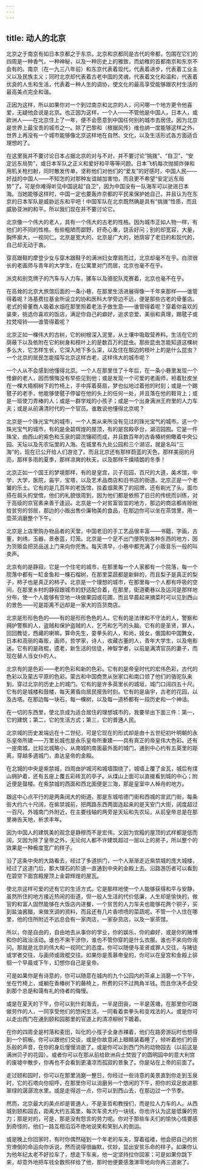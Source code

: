 ```yaml
---
---
---
```

title: 动人的北京
---




北京之于南京有如日本京都之于东京。北京和京都同是古代的帝都，包围在它们的四周是一种香气，一种神秘，以及一种历史上的雅致，而幼稚的首都南京和东京不会有的。南京（在一九三八年前）和东京代表着现代，代表着进步，代表着工业主义以及民族主义；同时北京却代表着古老中国的灵魂，代表着文化和温和，代表着优良的人生和生活，代表着一种人生的调协，使文化的最高享受能够跟农村生活的最高美点完全和谐。

正因为这样，所以如果你对一个到过南京和北京的人，问问哪一个地方更令他喜爱，无疑他会说是北京。也正因为这样，一个人——不管他是中国人，日本人，或欧洲人——在北京住上了一年，便不会愿意到中国任何别的城市去居住。因为北京是世界上最宝贵的城市之一。除了巴黎和（根据风传）维也纳一度能够这样之外，世界上再没有一个城市能够像北京这样地在自然、文化，以及生活形式各方面适合理想的了。

在这里我并不要讨论日本占据北京的对与不对，并不要讨论“挑拨”、“自卫”、“安定远东局势”，或日本军队之正义和爱好和平等等问题。日本飞机每次抛掷炸弹和用机关枪扫射，同时散发传单，坚称他们对他们的“爱友”的好感时，中国人民——好战的中国人——不知怎的对那种友谊越加害怕，而且更不希望“安定远东局势”了。可是你难得听见中国说起“自卫”，因为中国没有一队海军可以驶进日本海。当她能够这样时，中国一定也要轰炸京都的平民来保护她自己，并且认为在东京的日本军队是威胁远东和平吧！中国军队在北京既然确是具有“挑拨”性质，而且威胁亚洲的和平。所以我们现在并不要讨论它。

北京像一个伟大的老人，具有一个伟大的古老的性格。因为城市正如人物一样，有他们的不同的性格。有些粗陋而鄙野，好奇心重，饶舌好问；别的却宽容，大量，胸怀廓大，一视同仁。北京是宽大的，北京是广大的，她荫容了老旧的和现代的，自己却无动于衷。

穿高跟鞋的摩登少女与穿木跟鞋子的满洲妇女摩肩而过，北京却毫不在乎。白须很长的老画师与青年的大学生，在公寓里对门而居，北京也毫不在乎。

派克和别克牌子的汽车与人力车，骡车以及骆驼队竞赛着，北京也毫不在乎。

在高耸的北京大旅馆后面的一条小巷，在那里生活进展得像一千年来那样——谁管得着呢？洛基费拉基金所设立的协和医科大学旁边不远，便是那些古老的骨董店。老式的骨董商人吸着水烟在那里照着老法子做生意——谁管得着呢？穿着你喜欢的装束，挑选你喜欢的饭店，满足你自己的癖好，追求恋爱、美丽和真理，踢毽子或拉梵哑铃——谁管得着呢？

北京正如一棵伟大的古树，它的树根深入泥里，从土壤中吸取营养料。生活在它的荫蔽下以及依附在它的树身和枝叶上的是数百万的昆虫。那些昆虫怎能知道这棵树多么大，它怎样生长，它深入地下多么深，以及住在那边的枝叶上的是什么昆虫？一个北京的居民怎能描写北京这样古老，这样伟大的城市呢？

一个人从不会感到他懂得北京。一个人在那里住了十年后，在一条小巷里发现一个怪僻的老人，因而懊悔没有早些见到他；或是发现一个可爱的老画师，袒着肚皮坐在一棵大梧桐树下的竹椅上，手中挥着葵扇，梦也似地过着他的时刻；或是一个踢毽子的老手，他能够使毽子停留在他的头上的任何一处，并且落在他的鞋背上；或是一班使刀弄棒的人；或是一群学戏的小孩子；或是一个出身满洲王府里的人力车夫；或是从前满清时代的一个官员。谁敢说他懂得北京呢？

北京是一个珠光宝气的城市，一个人类从来所没有见过的珠光宝气的城市。这一个珠光宝气的城市，有的是金碧辉煌的屋顶，有的是宫殿亭台，湖沼园囿。它是一件珠宝，由西山的紫色和玉泉的碧流镶砌而成，并且数百年的古香椿树俯瞰着中央公园、天坛以及先农坛里的人海。在城里有九处公园和三个湖沼，就是名叫“三海”的，现在已公开给人们游览了。而且北京还有那样蔚蓝的天色，那样美丽的月亮，那样多雨的夏季，那样凉爽的秋天，以及那样干燥晴朗的冬季！

北京正如一个国王的梦境那样，有的是皇宫，贝子花园，百尺的大道，美术馆，中学，大学，医院，庙宇，宝塔，以及艺术品商店和旧书店的街道。北京正是一个老饕的乐土。它有的是几百年的老饭馆，挂着烟熏黑了的招牌，还有剃光了头，面巾搭在肩头的堂倌，他们的礼貌很周到，因为他们都是依照了旧日的传统而训练，对于高级的京官素来善于逢迎。北京是一个对贫富皆宜的地方，那边的商店都肯赊账给贫穷的邻居，那边的小贩出售价廉物美的食品，在那边你可以坐在茶馆里，用一壶茶消磨整个下午。

北京是上店里购办物品者的天堂，中国老旧的手工艺品很丰富——书籍，字画，古董，刺绣，玉器，景泰蓝，灯笼。北京是一个足不出门便购到各种东西的地方，因为货贩会把货品送上门来向你兜售。每天清早，小巷中都充满了小贩音乐一般的叫卖声。

北京有的是静寂。它是一个住宅的城市，在那里每一个人家都有一个院落，每一个院落中都有一缸金鱼和一棵石榴树，在那里菜蔬都是新鲜的，而且梨子是真正的梨子，柿子也是真正的柿子。北京是一个理想的城市，在那里每一个人都有呼吸的空间，在那里乡村的静寂跟城市的舒适配合着，在那里，街道衢巷以及运河是那样地分布，使一个人能够有空地一块做果园或花圃，而且早晨起来摘菜时可以见到西山的景色——可是距离不远却是一家大的百货商店。

北京是形形色色的——有的是形形色色的人。它有的是法律和不守法的人，警察和拥护警察的人，盗贼和保护盗贼的人，乞丐和乞丐的头脑。它有的是圣贤，罪人，回回教徒，西藏的喇嘛，算命先生，耍拳头的人，和尚，妓女，俄国和中国舞女，日本和高丽的毒贩，画师，哲学家，诗人，收藏古董的人，青年大学生，以及电影迷。它有的是政棍，遗老，新生活的信徒，神智学者，以前是满清官员的妻子，而现在替人当女仆的人。

北京有的是色彩——老的色彩和新的色彩。它有的是帝皇时代的宏伟色彩，古代的色彩以及蒙古平原的色彩。蒙古和中国商贾从张家口和南口领了他们的骆驼队来到，穿过北京的历史上的城门。它有的是许多英里长的城垣，城门口阔四五十尺。它有的是城楼和鼓楼，每天黄昏向居民报告时刻。它有的是庙宇，古老的花园，以及古塔。在那边每一块石，每一棵树，以及每一道桥都有一段历史和一个神话。

在一切的东西里，使北京成为适合居住的理想城市的，我要举出下面三件：第一，它的建筑；第二，它的生活方式；第三，它的普通人民。

北京城的历史发端远在十二世纪，可是它现在的形式却是由十五世纪初叶明朝的永乐皇帝所建——万里长城也是永乐皇帝所重建——具有真正的帝皇伟大色彩。还有一座南城，比较北城略小，从南城的南面最外面的城门，通到中心约有五英里的距离，穿越多道城门，直达皇帝的金殿。

在北城的中央是紫禁城，四周由护城河和城墙围绕了，城墙上覆了金瓦，城后有煤山拥护着，还有五座上覆五彩砖瓦的亭子。从煤山上面可以直接看到城的中心；附近便是鼓楼。在紫禁城的西面和西北面便是三海，那是皇室中人棹舟的地方。

跟这中心点平行的是两条阔大的街道，那是东城哈德门街和西城的宣武门街，每条街大约六十尺阔，在紫禁城前，把两路东西两面连起来的是天安门大街，阔度超过一百尺。外城南门外附近，在主要线轴的两旁是天坛和先农坛，从前皇帝总是在那里祷告天地，祈求丰年。

因为中国人的建筑美的观念是静穆而不是宏伟，又因为宫殿的屋顶的式样都是低而阔，又因为除了皇帝之外，无论何人都不许建筑超过一层以上的房子，所以整个的效果是一种极度宽广的样子。

沿了这条中央的大路看去，经过了多道拱门，一个人渐渐走近紫禁城的庞大城楼，经过了这道门后，那大理石的阶道一直通到中央的金殿上去。沿路游历者可以看到在碧空下面宫殿屋顶上金碧辉煌的屋瓦。

使北京这样可爱的还有它的生活方式。它是那样地使一个人能够获得和平与安静，虽然所住的地方接近热闹的街道，但一般人生活的代价低廉，人生却是愉快的，做官的和富人固然能够在大饭店内进餐，一个贫苦的人力车夫也能够花两个铜子，买到盐油酱醋，来做烹调的资料，而且还有几片香喷喷的菜蔬呢。不管一个人住在哪里，他的住所附近不远总会有一家肉店，一家杂货店，以及一家茶馆。

所以，你是自由的，自由地去从事你的学业，你的娱乐，你的癖好，或是你的赌博和你的政治活动。谁也不来干涉你，谁也不管你穿的是什么衣服。谁也不来向你询问。那就是北京的伟大和一视同仁的态度。你可以随便与圣贤或罪人交往，与赌徒或学者交往，与画师或政棍交往。如果你是羡慕帝皇的，你可以在皇宫和金殿上徘徊一个早晨或下午，幻想你自己是皇帝。

可是如果你是有诗意的，你可以随意在城内的九个公园内的茶桌上消磨一个下午，坐在竹椅上，或躺在香椿树下的藤椅上，所费的只不过两角半钱。而且你决不会受到那个总是和蔼有礼的侍者的侮慢。

或是在夏天的下午，你可以到什刹海去，一半是田亩，一半是莲塘，在那里你可跟做劳作的人，一同享受他们的悠闲生活，一同看着卖拳头和变戏法的人。或是你可以走出西门在通到颐和园那里的官道上的清凉柳树下踱着。

在你的四周全是村落和麦田，叫化的小孩子全身赤裸着，他们在路旁游玩时也想得到一个铜板。你可以跟他们交谈，或是你故意闭上眼睛装着睡了，倾听着他们的音乐般的声音，在你的身后慢慢消逝了。或是你可以到西门外的动物园去（以前这是满洲贝子的花园）。或者你可以在那从前给欧洲兵士焚毁了的圆明园中的意大利宫的废墟中散步，你再也不会看到更凄凉而孤寂的景象了。你是站在上帝的前面了。

走过颐和园时，你可以在那里消磨一整日，你经过一些诗意的美景直到你走到玉泉时，它的石塔向你招呼，在那里你可以消磨另一个悠闲的下午，把你的双足放进那翠绿的潺潺流水里。或是走得远一点，你可以到西山去，在那边过一个节季。

然而，北京最大的美点却是普通人，不是圣哲和教授们，而是拉人力车的人。从西城到颐和园去，距离大约五英里，每次车资大约一块钱，你也许认为这是低廉的劳力；那是对的，可是，那是没有怨言的劳力呢。你对于那些车夫们的愉快心情要感到奇怪的，他们一路互相滔滔不绝地说笑和笑别人的倒运。

或是晚上你回家时，有时你偶然碰到一个年老的车夫，穿着褴褛，他会把自己的贫穷潦倒的命运向你诉说，然而说得很幽默，优妙，显出安贫乐命的样子。如果你认为他年纪太老不好拉车了，想走下车来，他一定坚持拉你回家；可是如果你跳下来，却意外地把车钱全数照样给了他，那时他便要感激涕零地向你再三道谢了。
